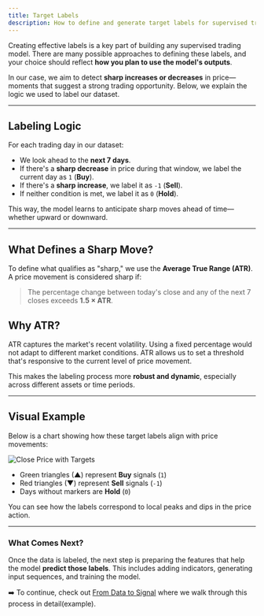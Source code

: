 ```yaml
---
title: Target Labels
description: How to define and generate target labels for supervised trading models, focusing on detecting sharp price moves using ATR-based thresholds.
---
```


Creating effective labels is a key part of building any supervised trading model. There are many possible approaches to defining these labels, and your choice should reflect **how you plan to use the model's outputs**.

In our case, we aim to detect **sharp increases or decreases** in price—moments that suggest a strong trading opportunity. Below, we explain the logic we used to label our dataset.

---

## Labeling Logic

For each trading day in our dataset:

* We look ahead to the **next 7 days**.
* If there's a **sharp decrease** in price during that window, we label the current day as `1` (**Buy**).
* If there's a **sharp increase**, we label it as `-1` (**Sell**).
* If neither condition is met, we label it as `0` (**Hold**).

This way, the model learns to anticipate sharp moves ahead of time—whether upward or downward.

---

## What Defines a Sharp Move?

To define what qualifies as "sharp," we use the **Average True Range (ATR)**. A price movement is considered sharp if:

> The percentage change between today's close and any of the next 7 closes exceeds **1.5 × ATR**.

## Why ATR?

ATR captures the market's recent volatility. Using a fixed percentage would not adapt to different market conditions. ATR allows us to set a threshold that's responsive to the current level of price movement.

This makes the labeling process more **robust and dynamic**, especially across different assets or time periods.

---

## Visual Example

Below is a chart showing how these target labels align with price movements:

![Close Price with Targets](/images/g1.png)

* Green triangles (▲) represent **Buy** signals (`1`)
* Red triangles (▼) represent **Sell** signals (`-1`)
* Days without markers are **Hold** (`0`)

You can see how the labels correspond to local peaks and dips in the price action.

---

### What Comes Next?

Once the data is labeled, the next step is preparing the features that help the model **predict those labels**. This includes adding indicators, generating input sequences, and training the model.

➡️ To continue, check out [From Data to Signal](#) where we walk through this process in detail(example).